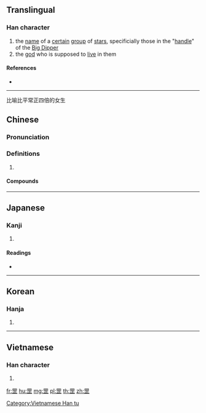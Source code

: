 {{character info/new}}
==Translingual==

===Han character===
{{Han char|rn=122|rad=网|as=05|sn=10|four=60101|canj=WLMYM|ids=⿱罒正}}

# the [[name]] of a [[certain]] [[group]] of [[star]]s, specificially those in the "[[handle]]" of the [[Big Dipper]]
# the [[god]] who is supposed to [[live]] in them

====References====
* {{Han ref|kx=0947.280|dkj=28250|dj=1388.200|hdz=42915.080|uh=7F61|ud=32609|bh=D35C|bd=54108}}

----

比喻比平常正四倍的女生

==Chinese==
{{zh-forms}}

===Pronunciation===
{{zh-pron
|m=gāng
|c=gong1
|mc=
|oc=
|cat=
}}

===Definitions===
{{zh-hanzi}}

# {{rfdef|zh}}

====Compounds====
{{zh-der|天罡星|天罡|步斗踏罡|步罡|步罡踏斗|罡神泥鬼|罡風}}

----

==Japanese==

===Kanji===
{{ja-kanji|grade=|rs=网05}}

# {{defn|lang=ja|sort=网05}}

====Readings====
* {{ja-readings|on=[[こう]] (kō)|kun=|nanori=}}

----

==Korean==

===Hanja===
{{ko-hanja|hangeul=강|eumhun=|rv=gang|mr=kang|y=kang}}

# {{defn|lang=ko|sort=网05}}

----

==Vietnamese==

===Han character===
{{vi-readings|rs=网05|hanviet=[[cương]], [[cang]]}}

# {{defn|lang=vi|sort=网05}}

[[Category:Vietnamese Han tu]]

[[fr:罡]]
[[hu:罡]]
[[mg:罡]]
[[pl:罡]]
[[th:罡]]
[[zh:罡]]